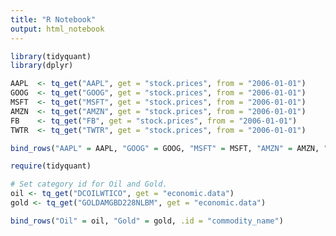 ```yaml
---
title: "R Notebook"
output: html_notebook
---
```



```r
library(tidyquant)
library(dplyr)

AAPL  <- tq_get("AAPL", get = "stock.prices", from = "2006-01-01")
GOOG  <- tq_get("GOOG", get = "stock.prices", from = "2006-01-01")
MSFT  <- tq_get("MSFT", get = "stock.prices", from = "2006-01-01")
AMZN  <- tq_get("AMZN", get = "stock.prices", from = "2006-01-01")
FB    <- tq_get("FB", get = "stock.prices", from = "2006-01-01")
TWTR  <- tq_get("TWTR", get = "stock.prices", from = "2006-01-01")

bind_rows("AAPL" = AAPL, "GOOG" = GOOG, "MSFT" = MSFT, "AMZN" = AMZN, "FB" = FB, "TWTR" = TWTR, .id = "id")
```


```r
require(tidyquant)

# Set category id for Oil and Gold.
oil <- tq_get("DCOILWTICO", get = "economic.data")
gold <- tq_get("GOLDAMGBD228NLBM", get = "economic.data")

bind_rows("Oil" = oil, "Gold" = gold, .id = "commodity_name")
```

```r

```


